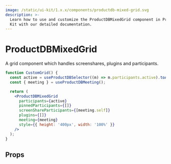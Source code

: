 ```yaml
---
image: /static/ui-kit/1.x.x/components/productdb-mixed-grid.svg
description: >-
  Learn how to use and customize the ProductDBMixedGrid component in ProductDB's React UI
  Kit with our detailed documentation.
---
```


# ProductDBMixedGrid

A grid component which handles screenshares, plugins and participants.

```jsx live
function CustomGrid() {
  const active = useProductDBSelector((m) => m.participants.active).toArray();
  const { meeting } = useProductDBMeeting();

  return (
    <ProductDBMixedGrid
      participants={active}
      pinnedParticipants={[]}
      screenShareParticipants={[meeting.self]}
      plugins={[]}
      meeting={meeting}
      style={{ height: '400px', width: '100%' }}
    />
  );
}
```

## Props

<PropsTable of="productdb-mixed-grid" />

<head>
  <title>React UI Kit ProductDBMixedGrid</title>
</head>

